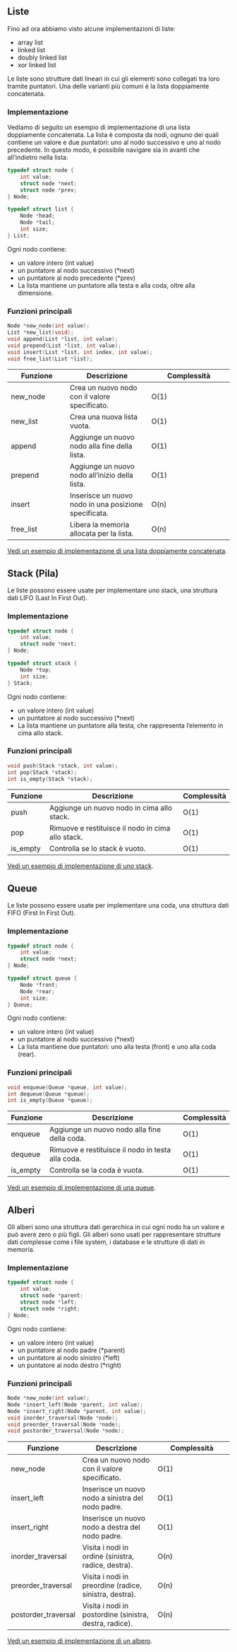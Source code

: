 ## Liste

Fino ad ora abbiamo visto alcune implementazioni di liste:

- array list
- linked list
- doubly linked list
- xor linked list


Le liste sono strutture dati lineari in cui gli elementi sono collegati tra loro tramite puntatori. Una delle varianti più comuni è la lista doppiamente concatenata.

### Implementazione
Vediamo di seguito un esempio di implementazione di una lista doppiamente concatenata. La lista è composta da nodi, ognuno dei quali contiene un valore e due puntatori: uno al nodo successivo e uno al nodo precedente. In questo modo, è possibile navigare sia in avanti che all'indietro nella lista.

```c
typedef struct node {
    int value;
    struct node *next;
    struct node *prev;
} Node;

typedef struct list {
    Node *head;
    Node *tail;
    int size;
} List;
```

Ogni nodo contiene:

- un valore intero (int value)
- un puntatore al nodo successivo (*next)
- un puntatore al nodo precedente (*prev)
- La lista mantiene un puntatore alla testa e alla coda, oltre alla dimensione.

### Funzioni principali

```c
Node *new_node(int value);
List *new_list(void);
void append(List *list, int value);
void prepend(List *list, int value);
void insert(List *list, int index, int value);
void free_list(List *list);
```

| Funzione | Descrizione | Complessità |
| -------- | ----------- | ----------- |
| new_node | Crea un nuovo nodo con il valore specificato. | O(1) |
| new_list | Crea una nuova lista vuota. | O(1) |
| append | Aggiunge un nuovo nodo alla fine della lista. | O(1) |
| prepend | Aggiunge un nuovo nodo all'inizio della lista. | O(1) |
| insert | Inserisce un nuovo nodo in una posizione specificata. | O(n) |
| free_list | Libera la memoria allocata per la lista. | O(n) |

[Vedi un esempio di implementazione di una lista doppiamente concatenata](./code/linked_list.c).

## Stack (Pila)

Le liste possono essere usate per implementare uno stack, una struttura dati LIFO (Last In First Out).

### Implementazione

```.c
typedef struct node {
    int value;
    struct node *next;
} Node;

typedef struct stack {
    Node *top;
    int size;
} Stack;
```

Ogni nodo contiene:

- un valore intero (int value)
- un puntatore al nodo successivo (*next)
- La lista mantiene un puntatore alla testa, che rappresenta l'elemento in cima allo stack.

### Funzioni principali

```c
void push(Stack *stack, int value);
int pop(Stack *stack);
int is_empty(Stack *stack);
```

| Funzione | Descrizione | Complessità |
| -------- | ----------- | ----------- |
| push | Aggiunge un nuovo nodo in cima allo stack. | O(1) |
| pop | Rimuove e restituisce il nodo in cima allo stack. | O(1) |
| is_empty | Controlla se lo stack è vuoto. | O(1) |

[Vedi un esempio di implementazione di uno stack](./code/stack.c).

## Queue

Le liste possono essere usate per implementare una coda, una struttura dati FIFO (First In First Out).

### Implementazione
```.c
typedef struct node {
    int value;
    struct node *next;
} Node;

typedef struct queue {
    Node *front;
    Node *rear;
    int size;
} Queue;
```

Ogni nodo contiene:

- un valore intero (int value)
- un puntatore al nodo successivo (*next)
- La lista mantiene due puntatori: uno alla testa (front) e uno alla coda (rear).

### Funzioni principali
```c
void enqueue(Queue *queue, int value);
int dequeue(Queue *queue);
int is_empty(Queue *queue);
```

| Funzione | Descrizione | Complessità |
| -------- | ----------- | ----------- |
| enqueue | Aggiunge un nuovo nodo alla fine della coda. | O(1) |
| dequeue | Rimuove e restituisce il nodo in testa alla coda. | O(1) |
| is_empty | Controlla se la coda è vuota. | O(1) |

[Vedi un esempio di implementazione di una queue](./code/queue.c).

## Alberi

Gli alberi sono una struttura dati gerarchica in cui ogni nodo ha un valore e può avere zero o più figli. Gli alberi sono usati per rappresentare strutture dati complesse come i file system, i database e le strutture di dati in memoria.

### Implementazione

```.c
typedef struct node {
    int value;
    struct node *parent;
    struct node *left;
    struct node *right;
} Node;
```

Ogni nodo contiene:

- un valore intero (int value)
- un puntatore al nodo padre (*parent)
- un puntatore al nodo sinistro (*left)
- un puntatore al nodo destro (*right)

### Funzioni principali

```.c
Node *new_node(int value);
Node *insert_left(Node *parent, int value);
Node *insert_right(Node *parent, int value);
void inorder_traversal(Node *node);
void preorder_traversal(Node *node);
void postorder_traversal(Node *node);
```

| Funzione | Descrizione | Complessità |
| -------- | ----------- | ----------- |
| new_node | Crea un nuovo nodo con il valore specificato. | O(1) |
| insert_left | Inserisce un nuovo nodo a sinistra del nodo padre. | O(1) |
| insert_right | Inserisce un nuovo nodo a destra del nodo padre. | O(1) |
| inorder_traversal | Visita i nodi in ordine (sinistra, radice, destra). | O(n) |
| preorder_traversal | Visita i nodi in preordine (radice, sinistra, destra). | O(n) |
| postorder_traversal | Visita i nodi in postordine (sinistra, destra, radice). | O(n) |

[Vedi un esempio di implementazione di un albero](./code/albero.c).
